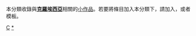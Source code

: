 {{Catnav|頁面分類|地理|地理小作品|歐洲地理小作品|东欧小作品}}
{{Catnav|頁面分類|地理|国家|欧洲国家|克罗地亚}}
{{hiddencat}}
{{WPSS-cat}}
本分類收錄與'''[[克羅埃西亞|克羅埃西亞]]'''相關的[[Wikipedia:小作品|小作品]]。若要將條目加入本分類下，請加入'''{{tl|Croatia-stub}}'''，或者'''{{tl|克羅埃西亞小作品}}'''模板。

[[Category:歐洲小作品|C]]
[[Category:克罗地亚|*]]